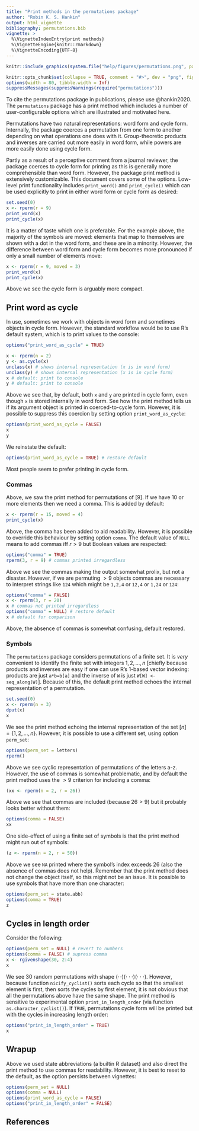 ```yaml
---
title: "Print methods in the permutations package"
author: "Robin K. S. Hankin"
output: html_vignette
bibliography: permutations.bib
vignette: >
  %\VignetteIndexEntry{print methods}
  %\VignetteEngine{knitr::rmarkdown}
  %\VignetteEncoding{UTF-8}
---
```


```r
knitr::include_graphics(system.file("help/figures/permutations.png", package = "permutations"))
```


```r
knitr::opts_chunk$set(collapse = TRUE, comment = "#>", dev = "png", fig.width = 7, fig.height = 3.5, message = FALSE, warning = FALSE)
options(width = 80, tibble.width = Inf)
suppressMessages(suppressWarnings(require("permutations")))
```

To cite the permutations package in publications, please use
@hankin2020.  The `permutations` package has a print method which
includes a number of user-configurable options which are illustrated
and motivated here.

Permutations have two natural representations: word form and cycle
form.  Internally, the package coerces a permutation from one form to
another depending on what operations one does with it.
Group-theoretic products and inverses are carried out more easily in
word form, while powers are more easily done using cycle form.

Partly as a result of a perceptive comment from a journal reviewer,
the package coerces to cycle form for printing as this is generally
more comprehensible than word form.  However, the package print method
is extensively customizable.  This document covers some of the
options.  Low-level print functionality includes `print_word()` and
`print_cycle()` which can be used explicitly to print in either word
form or cycle form as desired:

```r
set.seed(0)
x <- rperm(r = 9)
print_word(x)
print_cycle(x)
```

It is a matter of taste which one is preferable.  For the example
above, the majority of the symbols are moved: elements that map to
themselves are shown with a dot in the word form, and these are in a
minority.  However, the difference between word form and cycle form
becomes more pronounced if only a small number of elements move:

```r
x <- rperm(r = 9, moved = 3)
print_word(x)
print_cycle(x)
```

Above we see the cycle form is arguably more compact.

## Print word as cycle

In use, sometimes we work with objects in word form and sometimes
objects in cycle form.  However, the standard workflow would be to use
R's default system, which is to print values to the console:

```r
options("print_word_as_cycle" = TRUE)
```

```r
x <- rperm(n = 2)
y <- as.cycle(x)
unclass(x) # shows internal representation (x is in word form)
unclass(y) # shows internal representation (x is in cycle form)
x # default: print to console
y # default: print to console
```

Above we see that, by default, both `x` and `y` are printed in cycle
form, even though `x` is stored internally in word form.  See how the
print method tells us if its argument object is printed in
coerced-to-cycle form.  However, it is possible to suppress this
coercion by setting option `print_word_as_cycle`:

```r
options(print_word_as_cycle = FALSE)
x
y
```

We reinstate the default:

```r
options(print_word_as_cycle = TRUE) # restore default
```

Most people seem to prefer printing in cycle form.

###  Commas

Above, we saw the print method for permutations of $\left[9\right]$.
If we have 10 or more elements then we need a comma.  This is added by
default:

```r
x <- rperm(r = 15, moved = 4)
print_cycle(x)
```


Above, the comma has been added to aid readability.  However, it is
possible to override this behaviour by setting option `comma`.  The
default value of `NULL` means to add commas iff $r>9$ but Boolean
values are respected:

```r
options("comma" = TRUE)
rperm(3, r = 9) # commas printed irregardless
```

Above we see the commas making the output somewhat prolix, but not a
disaster.  However, if we are permuting $>9$ objects commas are
necessary to interpret strings like `124` which might be `1,2,4` or
`12,4` or `1,24` or `124`:

```r
options("comma" = FALSE)
x <- rperm(3, r = 20)
x # commas not printed irregardless
options("comma" = NULL) # restore default
x # default for comparison
```

Above, the absence of commas is somewhat confusing, default restored.


### Symbols

The `permutations` package considers permutations of a finite set.  It
is _very_ convenient to identify the finite set with integers
$1,2,\ldots,n$ [chiefly because products and inverses are easy if one
can use R's 1-based vector indexing: products are just `a*b=b[a]` and
the inverse of `W` is just `W[W] <- seq_along(W)`].  Because of this,
the default print method echoes the internal representation of a
permutation.

```r
set.seed(0)
x <- rperm(n = 3)
dput(x)
x
```

We see the print method echoing the internal representation of the set
$\left[n\right]=\left\lbrace 1,2,\ldots,n\right\rbrace$.  However, it
is possible to use a different set, using option `perm_set`:


```r
options(perm_set = letters)
rperm()
```

Above we see cyclic representation of permutations of the letters a-z.
However, the use of commas is somewhat problematic, and by default the
print method uses the $>9$ criterion for including a comma:

```r
(xx <- rperm(n = 2, r = 26))
```

Above we see that commas are included (because $26>9$) but it probably
looks better without them:


```r
options(comma = FALSE)
xx
```

One side-effect of using a finite set of symbols is that the print
method might run out of symbols:

```r
(z <- rperm(n = 2, r = 50))
```

Above we see `NA` printed where the symbol's index exceeds 26 (also
the absence of commas does not help).  Remember that the print method
does not change the object itself, so this might not be an issue.  It
is possible to use symbols that have more than one character:

```r
options(perm_set = state.abb)
options(comma = TRUE)
z
```

## Cycles in length order 


Consider the following:

```r
options(perm_set = NULL) # revert to numbers
options(comma = FALSE) # supress comma
x <- rgivenshape(30, 2:4)
x
```

We see 30 random permutations with shape
$\left(\cdot\,\cdot\right)\left(\cdot\cdot\cdot\right)\left(\cdot\cdot\cdot\right)$.
However, because function `nicify_cyclist()` sorts each cycle so that
the smallest element is first, then sorts the cycles by first element,
it is not obvious that all the permutations above have the same shape.
The print method is sensitive to experimental option
`print_in_length_order` (via function `as.character_cyclist()`).  If
`TRUE`, permutations cycle form will be printed but with the cycles in
increasing length order:

  
```r
options("print_in_length_order" = TRUE)
x
```


## Wrapup

Above we used state abbreviations (a builtin R dataset) and also direct
the print method to use commas for readability.  However, it is best
to reset to the default, as the option persists between vignettes:

```r
options(perm_set = NULL)
options(comma = NULL)
options(print_word_as_cycle = FALSE)
options("print_in_length_order" = FALSE)
```

## References {-}

